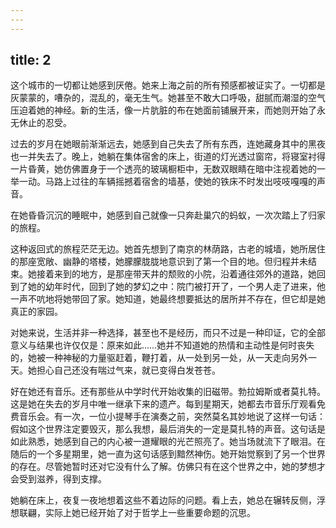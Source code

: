 ```yaml
---
---
---
```

title: 2
---



这个城市的一切都让她感到厌倦。她来上海之前的所有预感都被证实了。一切都是灰蒙蒙的，嘈杂的，混乱的，毫无生气。她甚至不敢大口呼吸，甜腻而潮湿的空气压迫着她的神经。新的生活，像一片肮脏的布在她面前铺展开来，而她则开始了永无休止的忍受。

过去的岁月在她眼前渐渐远去，她感到自己失去了所有东西，连她藏身其中的黑夜也一并失去了。晚上，她躺在集体宿舍的床上，街道的灯光透过窗帘，将寝室衬得一片昏黄，她仿佛置身于一个透亮的玻璃橱柜中，无数双眼睛在暗中注视着她的一举一动。马路上过往的车辆摇撼着宿舍的墙基，使她的铁床不时发出吱吱嘎嘎的声音。

在她昏昏沉沉的睡眠中，她感到自己就像一只奔赴巢穴的蚂蚁，一次次踏上了归家的旅程。

这种返回式的旅程茫茫无边。她首先想到了南京的林荫路，古老的城墙，她所居住的那座宽敞、幽静的塔楼，她朦朦胧胧地意识到了第一个目的地。但归程并未结束。她接着来到的地方，是那座带天井的颓败的小院，沿着通往郊外的道路，她回到了她的幼年时代，回到了她的梦幻之中：院门被打开了，一个男人走了进来，他一声不吭地将她带回了家。她知道，她最终想要抵达的居所并不存在，但它却是她真正的家园。

对她来说，生活并非一种选择，甚至也不是经历，而只不过是一种印证，它的全部意义与结果也许仅仅是：原来如此……她并不知道她的热情和主动性是何时丧失的，她被一种神秘的力量驱赶着，鞭打着，从一处到另一处，从一天走向另外一天。她担心自己还没有喘过气来，就已变得白发苍苍。

好在她还有音乐。还有那些从中学时代开始收集的旧磁带。勃拉姆斯或者莫扎特。这是她在失去的岁月中唯一继承下来的遗产。每到星期天，她都去市音乐厅观看免费音乐会。有一次，一位小提琴手在演奏之前，突然莫名其妙地说了这样一句话：假如这个世界注定要毁灭，那么我想，最后消失的一定是莫扎特的声音。这句话是如此熟悉，她感到自己的内心被一道耀眼的光芒照亮了。她当场就流下了眼泪。在随后的一个多星期里，她一直为这句话感到黯然神伤。她开始觉察到了另一个世界的存在。尽管她暂时还对它没有什么了解。仿佛只有在这个世界之中，她的梦想才会受到滋养，得到支撑。

她躺在床上，夜复一夜地想着这些不着边际的问题。看上去，她总在辗转反侧，浮想联翩，实际上她已经开始了对于哲学上一些重要命题的沉思。